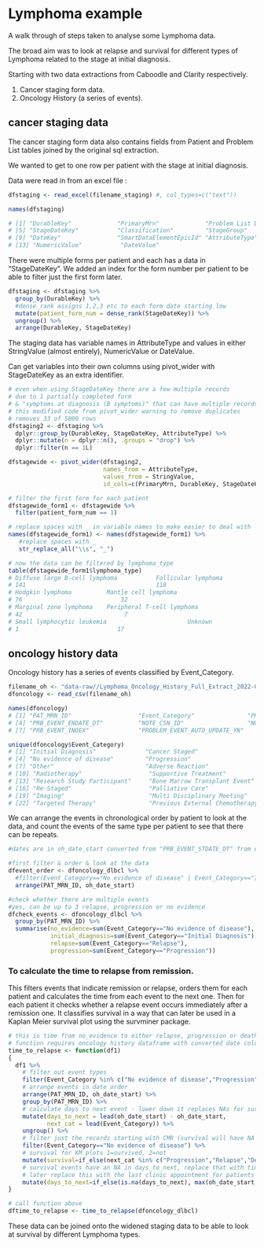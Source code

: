 # Lymphoma example

A walk through of steps taken to analyse some Lymphoma data.

The broad aim was to look at relapse and survival for different types of Lymphoma related to the stage at initial diagnosis. 

Starting with two data extractions from Caboodle and Clarity respectively.

1. Cancer staging form data.
2. Oncology History (a series of events).

## cancer staging data

The cancer staging form data also contains fields from Patient and Problem List tables joined by the original sql extraction.

We wanted to get to one row per patient with the stage at initial diagnosis.

Data were read in from an excel file :

```r
dfstaging <- read_excel(filename_staging) #, col_types=c("text"))

names(dfstaging)

# [1] "DurableKey"             "PrimaryMrn"             "Problem List Diagnosis" "DiagnosisKey"          
# [5] "StageDateKey"           "Classification"         "StageGroup"             "StageDescription"      
# [9] "DateKey"                "SmartDataElementEpicId" "AttributeType"          "StringValue"           
# [13] "NumericValue"           "DateValue" 
```

There were multiple forms per patient and each has a data in "StageDateKey". We added an index for the form number per patient to be able to filter just the first form later.

```r
dfstaging <- dfstaging %>%
  group_by(DurableKey) %>% 
  #dense_rank assigns 1,2,3 etc to each form date starting low
  mutate(patient_form_num = dense_rank(StageDateKey)) %>% 
  ungroup() %>% 
  arrange(DurableKey, StageDateKey)
```

The staging data has variable names in AttributeType and values in either StringValue (almost entirely), NumericValue or DateValue.

Can get variables into their own columns using pivot_wider with StageDateKey as an extra identifier.

```r
# even when using StageDateKey there are a few multiple records
# due to 1 partially completed form 
# & "symptoms at diagnosis (B symptoms)" that can have multiple records per form
# this modified code from pivot_wider warning to remove duplicates
# removes 33 of 5000 rows
dfstaging2 <- dfstaging %>%
  dplyr::group_by(DurableKey, StageDateKey, AttributeType) %>%
  dplyr::mutate(n = dplyr::n(), .groups = "drop") %>%
  dplyr::filter(n == 1L) 

dfstagewide <- pivot_wider(dfstaging2, 
                           names_from = AttributeType, 
                           values_from = StringValue, 
                           id_cols=c(PrimaryMrn, DurableKey, StageDateKey, patient_form_num) )

# filter the first form for each patient
dfstagewide_form1 <- dfstagewide %>% 
  filter(patient_form_num == 1)

# replace spaces with _ in variable names to make easier to deal with
names(dfstagewide_form1) <- names(dfstagewide_form1) %>% 
   #replace spaces with _
   str_replace_all("\\s", "_")

# now the data can be filtered by lymphoma_type
table(dfstagewide_form1$lymphoma_type)
# Diffuse large B-cell lymphoma           Follicular lymphoma 
# 141                                     118 
# Hodgkin lymphoma          Mantle cell lymphoma 
# 76                            32 
# Marginal zone lymphoma    Peripheral T-cell lymphoma 
# 42                             7 
# Small lymphocytic leukemia                       Unknown 
# 1                            17 
```

## oncology history data

Oncology history has a series of events classified by Event_Category.

```r

filename_oh <- "data-raw//Lymphoma_Oncology_History_Full_Extract_2022-03-30.csv"
dfoncology <- read_csv(filename_oh)

names(dfoncology)
# [1] "PAT_MRN_ID"                   "Event_Category"               "PRB_EVENT_STDATE_DT"         
# [4] "PRB_EVENT_ENDATE_DT"          "NOTE_CSN_ID"                  "NOTE_TEXT"                   
# [7] "PRB_EVENT_INDEX"              "PROBLEM_EVENT_AUTO_UPDATE_YN"

unique(dfoncology$Event_Category)
# [1] "Initial Diagnosis"              "Cancer Staged"                  "Chemotherapy"                  
# [4] "No evidence of disease"         "Progression"                    "Relapse"                       
# [7] "Other"                          "Adverse Reaction"               "Death"                         
# [10] "Radiotherapy"                   "Supportive Treatment"           "Surgery"                       
# [13] "Research Study Participant"     "Bone Marrow Transplant Event"   "End of Therapy"                
# [16] "Re-Staged"                      "Palliative Care"                "Biopsy"                        
# [19] "Imaging"                        "Multi Disciplinary Meeting"     "Immunotherapy"                 
# [22] "Targeted Therapy"               "Previous External Chemotherapy"

```


We can arrange the events in chronological order by patient to look at the data, and count the events of the same type per patient to see that there can be repeats.

```r
#dates are in oh_date_start converted from "PRB_EVENT_STDATE_DT" from oncology history 

#first filter & order & look at the data
dfevent_order <- dfoncology_dlbcl %>% 
  #filter(Event_Category=="No evidence of disease" | Event_Category=="Initial Diagnosis") %>%
  arrange(PAT_MRN_ID, oh_date_start)

#check whether there are multiple events
#yes, can be up to 3 relapse, progression or no evidence
dfcheck_events <- dfoncology_dlbcl %>%
  group_by(PAT_MRN_ID) %>% 
  summarise(no_evidence=sum(Event_Category=="No evidence of disease"),
            initial_diagnosis=sum(Event_Category=="Initial Diagnosis"),
            relapse=sum(Event_Category=="Relapse"),
            progression=sum(Event_Category=="Progression"))
```

### To calculate the time to relapse from remission.

This filters events that indicate remission or relapse, orders them for each patient and calculates the time from each event to the next one. 
Then for each patient it checks whether a relapse event occurs immediately after a remission one. It classifies survival in a way that can later be used in a Kaplan Meier survival plot using the survminer package.

```r

# this is time from no_evidence to either relapse, progression or death
# function requires oncology history dataframe with converted date columns
time_to_relapse <- function(df1)
{
  df1 %>%
    # filter out event types
    filter(Event_Category %in% c("No evidence of disease","Progression","Relapse","Death")) %>% 
    # arrange events in date order
    arrange(PAT_MRN_ID, oh_date_start) %>%
    group_by(PAT_MRN_ID) %>% 
    # calculate days to next event - lower down it replaces NAs for survival with interval to last date in file
    mutate(days_to_next = lead(oh_date_start) - oh_date_start,
           next_cat = lead(Event_Category)) %>% 
    ungroup() %>%
    # filter just the records starting with CMR (survival will have NA in next_cat)
    filter(Event_Category=="No evidence of disease") %>% 
    # survival for KM plots 1=survived, 2=not
    mutate(survival=if_else(next_cat %in% c("Progression","Relapse","Death"),2,1)) %>% 
    # survival events have an NA in days_to_next, replace that with time from remission to the max date in the extraction
    # later replace this with the last clinic appointment for patients who haven't had relapse
    mutate(days_to_next=if_else(is.na(days_to_next), max(oh_date_start,na.rm=TRUE) - oh_date_start, days_to_next)) 
}

# call function above
dftime_to_relapse <- time_to_relapse(dfoncology_dlbcl)

```

These data can be joined onto the widened staging data to be able to look at survival by different Lymphoma types.



